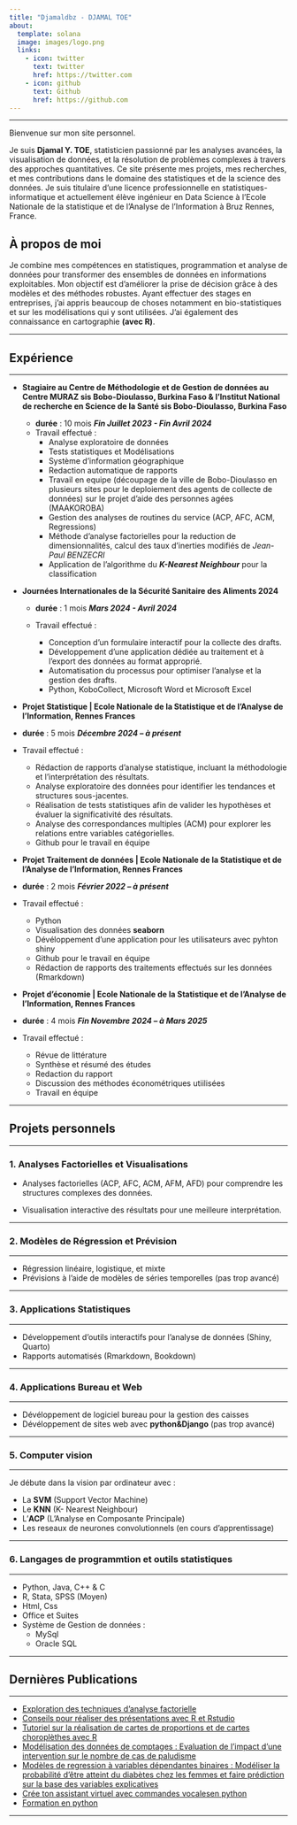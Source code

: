 ```yaml
---
title: "Djamaldbz - DJAMAL TOE"
about:
  template: solana
  image: images/logo.png
  links:
    - icon: twitter
      text: twitter
      href: https://twitter.com
    - icon: github
      text: Github
      href: https://github.com
---
```


---

Bienvenue sur mon site personnel.

Je suis **Djamal Y. TOE**, statisticien passionné par les analyses avancées, la visualisation de données, et la résolution de problèmes complexes à travers des approches quantitatives. Ce site présente mes projets, mes recherches, et mes contributions dans le domaine des statistiques et de la science des données.
Je suis titulaire d'une licence professionnelle en statistiques-informatique et actuellement élève ingénieur en Data Science à l'Ecole Nationale de la statistique et de l'Analyse de l'Information à Bruz Rennes, France.

## À propos de moi
Je combine mes compétences en statistiques, programmation et analyse de données pour transformer des ensembles de données en informations exploitables. Mon objectif est d'améliorer la prise de décision grâce à des modèles et des méthodes robustes. Ayant effectuer des stages en entreprises, j'ai appris beaucoup de choses notamment en bio-statistiques et sur les modélisations qui y sont utilisées. J'ai également des connaissance en cartographie **(avec R)**.

---


## Expérience

---

* **Stagiaire au Centre de Méthodologie et de Gestion de données au Centre MURAZ sis Bobo-Dioulasso, Burkina Faso & l'Institut National de recherche en Science de la Santé sis Bobo-Dioulasso, Burkina Faso**

  - **durée** : 10 mois ***Fin Juillet 2023 - Fin Avril 2024***
  - Travail effectué :
      - Analyse exploratoire de données
      - Tests statistiques et Modélisations
      - Système d'information géographique
      - Redaction automatique de rapports
      - Travail en equipe (découpage de la ville de Bobo-Dioulasso en plusieurs sites pour le deploiement des agents de collecte de données) sur le projet d'aide des personnes agées (MAAKOROBA)
      - Gestion des analyses de routines du service (ACP, AFC, ACM, Regressions)
      - Méthode d'analyse factorielles pour la reduction de dimensionnalités, calcul des taux d'inerties modifiés de *Jean-Paul BENZECRI*
      - Application de l'algorithme du ***K-Nearest Neighbour*** pour la classification

* **Journées Internationales de la Sécurité Sanitaire des Aliments 2024**
  
  - **durée** : 1 mois ***Mars 2024 - Avril 2024***
  - Travail effectué :

    - Conception d’un formulaire interactif pour la collecte des drafts.
    - Développement d’une application dédiée au traitement et à l’export des données au format approprié.
    - Automatisation du processus pour optimiser l’analyse et la gestion des drafts.
    - Python, KoboCollect, Microsoft Word et Microsoft Excel


* **Projet Statistique | Ecole Nationale de la Statistique et de l’Analyse de l’Information, Rennes Frances**
  
 - **durée** : 5 mois ***Décembre 2024 – à présent***
 - Travail effectué :
 
    - Rédaction de rapports d’analyse statistique, incluant la méthodologie et l’interprétation des résultats.
    - Analyse exploratoire des données pour identifier les tendances et structures sous-jacentes.
    - Réalisation de tests statistiques afin de valider les hypothèses et évaluer la significativité des résultats.
    - Analyse des correspondances multiples (ACM) pour explorer les relations entre variables catégorielles.
    - Github pour le travail en équipe
    
  * **Projet Traitement de données | Ecole Nationale de la Statistique et de l’Analyse de l’Information, Rennes Frances**
  
 - **durée** : 2 mois ***Février 2022 – à présent***
 - Travail effectué :
 
    - Python
    - Visualisation des données **seaborn**
    - Dévéloppement d'une application pour les utilisateurs avec pyhton shiny
    - Github pour le travail en équipe
    - Rédaction de rapports des traitements effectués sur les données (Rmarkdown)

* **Projet d'économie | Ecole Nationale de la Statistique et de l’Analyse de l’Information, Rennes Frances**
  
 - **durée** : 4 mois ***Fin Novembre 2024 – à Mars 2025***
 - Travail effectué :
 
    - Révue de littérature
    - Synthèse et résumé des études
    - Redaction du rapport
    - Discussion des méthodes économétriques utiilisées
    - Travail en équipe
  
---

## Projets personnels

---

### 1. **Analyses Factorielles et Visualisations**

- Analyses factorielles (ACP, AFC, ACM, AFM, AFD) pour comprendre les structures complexes des données.

- Visualisation interactive des résultats pour une meilleure interprétation.

---

### 2. **Modèles de Régression et Prévision**

---

- Régression linéaire, logistique, et mixte
- Prévisions à l'aide de modèles de séries temporelles (pas trop avancé)

---

### 3. **Applications Statistiques**

---

- Développement d'outils interactifs pour l'analyse de données (Shiny, Quarto)
- Rapports automatisés (Rmarkdown, Bookdown)

---

### 4. **Applications Bureau et Web**

---

- Dévéloppement de logiciel bureau pour la gestion des caisses
- Dévéloppement de sites web avec **python&Django** (pas trop avancé) 

---

### 5. **Computer vision**

---

Je débute dans la vision par ordinateur avec :

- La **SVM** (Support Vector Machine)
- Le **KNN** (K- Nearest Neighbour)
- L'**ACP** (L'Analyse en Composante Principale)
- Les reseaux de neurones convolutionnels (en cours d'apprentissage)

---

### 6. Langages de programmtion et outils statistiques

---

- Python, Java, C++ & C
- R, Stata, SPSS (Moyen)
- Html, Css
- Office et Suites
- Système de Gestion de données : 
  * MySql
  * Oracle SQL


---

## Dernières Publications

---

- [Exploration des techniques d’analyse factorielle](https://djamal2905.github.io/djamal_website/ANALYSES_FACTORIELLES/TP03.html)
- [Conseils pour réaliser des présentations avec R et Rstudio](https://djamal2905.github.io/djamal_website/FORMATIONS/presentations.html)
- [Tutoriel sur la réalisation de cartes de proportions et de cartes choroplèthes avec R](https://djamal2905.github.io/djamal_website/FORMATIONS/SIG.html)
- [Modélisation des données de comptages : Evaluation de l'impact d'une intervention sur le nombre de cas de paludisme](https://djamal2905.github.io/djamal_website/FORMATIONS/poisson_paludisme.html)
- [Modèles de regression à variables dépendantes binaires : Modéliser la probabilité d'être atteint du diabètes chez les femmes et faire prédiction sur la base des variables explicatives ](https://djamal2905.github.io/djamal_website/FORMATIONS/logistic_regression_diabetes.html)
- [Crée ton assistant virtuel avec commandes vocalesen python](https://djamal2905.github.io/djamal_website/INFO_MINI_PROJETS/assistant_virtuel.html)
- [Formation en python](https://www.youtube.com/channel/UCwqmlfXur6EFNG7ZfEcNpGA)

---
